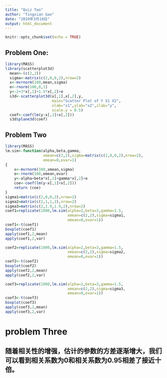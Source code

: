```yaml
---
title: "Quiz Two"
author: "Tingxian Gao"
date: "2019年3月10日"
output: html_document
---
```


```r
knitr::opts_chunk$set(echo = TRUE)
```
## Problem One:

```r
library(MASS)
library(scatterplot3d)
  mean<-(c(2,2))
  sigma<-matrix(c(2,0,0,2),nrow=2)
  x<-mvrnorm(100,mean,sigma)
  e<-rnorm(100,0,1)
  y<-2+3*x[,1]+1.5*x[,2]+e
  s3d<-scatterplot3d(x[,1],x[,2],y,
                     main="Scatter Plot of Y X1 X2",
                     xlab="x1",ylab="x2",zlab="y",
                     scale.y = 0.5)
  coef<-coef(lm(y~x[,1]+x[,2]))
  s3d$plane3d(coef)
```

## Problem Two

```r
library(MASS)
lm.sim<-function(alpha,beta,gamma,
                 xmean=c(2,2),sigma=matrix(c(2,0,0,2),nrow=2),
                 emean=0,evar=1)
{    
    x<-mvrnorm(100,xmean,sigma)
    e<-rnorm(100,emean,evar)
    y<-alpha+beta*x[,1]+gamma*x[,2]+e
    coe<-coef(lm(y~x[,1]+x[,2]))
    return (coe)
}
sigma1=matrix(c(2,0,0,2),nrow=2)
sigma2=matrix(c(2,1,1,2),nrow=2)
sigma3=matrix(c(2,1.9,1.9,2),nrow=2)
coef1=replicate(1000,lm.sim(alpha=2,beta=3,gamma=1.5,
                            xmean=c(2,2),sigma=sigma1,
                            emean=0,evar=1))
coef1<-t(coef1)
boxplot(coef1)
apply(coef1,2,mean)
apply(coef1,2,var)

coef2=replicate(1000,lm.sim(alpha=2,beta=3,gamma=1.5,
                            xmean=c(2,2),sigma=sigma2,
                            emean=0,evar=1))
coef2<-t(coef2)
boxplot(coef2)
apply(coef2,2,mean)
apply(coef2,2,var)

coef3=replicate(1000,lm.sim(alpha=2,beta=3,gamma=1.5,
                            xmean=c(2,2),sigma=sigma3,
                            emean=0,evar=1))
coef3<-t(coef3)
boxplot(coef3)
apply(coef3,2,mean)
apply(coef3,2,var)

```


# problem Three
##  随着相关性的增强，估计的参数的方差逐渐增大，我们可以看到相关系数为0和相关系数为0.95相差了接近十倍。